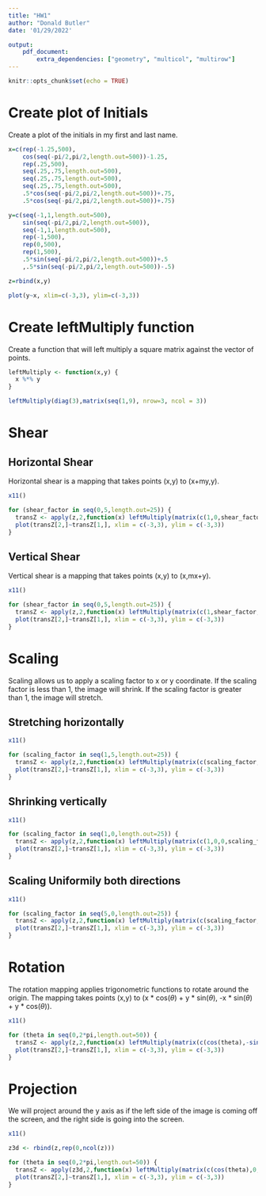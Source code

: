 ```yaml
---
title: "HW1"
author: "Donald Butler"
date: '01/29/2022'

output:
    pdf_document:
        extra_dependencies: ["geometry", "multicol", "multirow"]
---
```


```r
knitr::opts_chunk$set(echo = TRUE)
```

# Create plot of Initials

Create a plot of the initials in my first and last name.

```r

x=c(rep(-1.25,500),
    cos(seq(-pi/2,pi/2,length.out=500))-1.25,
    rep(.25,500),
    seq(.25,.75,length.out=500),
    seq(.25,.75,length.out=500),
    seq(.25,.75,length.out=500),
    .5*cos(seq(-pi/2,pi/2,length.out=500))+.75,
    .5*cos(seq(-pi/2,pi/2,length.out=500))+.75)

y=c(seq(-1,1,length.out=500),
    sin(seq(-pi/2,pi/2,length.out=500)),
    seq(-1,1,length.out=500),
    rep(-1,500),
    rep(0,500),
    rep(1,500),
    .5*sin(seq(-pi/2,pi/2,length.out=500))+.5
    ,.5*sin(seq(-pi/2,pi/2,length.out=500))-.5)

z=rbind(x,y)

plot(y~x, xlim=c(-3,3), ylim=c(-3,3))
```

# Create leftMultiply function

Create a function that will left multiply a square matrix against the vector of points. 

```r
leftMultiply <- function(x,y) {
  x %*% y
}

leftMultiply(diag(3),matrix(seq(1,9), nrow=3, ncol = 3))
```

# Shear

## Horizontal Shear

Horizontal shear is a mapping that takes points (x,y) to (x+my,y). 

```r
x11()

for (shear_factor in seq(0,5,length.out=25)) {
  transZ <- apply(z,2,function(x) leftMultiply(matrix(c(1,0,shear_factor,1),nrow = 2, ncol = 2),x))
  plot(transZ[2,]~transZ[1,], xlim = c(-3,3), ylim = c(-3,3))
}

```

## Vertical Shear

Vertical shear is a mapping that takes points (x,y) to (x,mx+y).

```r
x11()

for (shear_factor in seq(0,5,length.out=25)) {
  transZ <- apply(z,2,function(x) leftMultiply(matrix(c(1,shear_factor,0,1),nrow = 2, ncol = 2),x))
  plot(transZ[2,]~transZ[1,], xlim = c(-3,3), ylim = c(-3,3))
}

```

# Scaling

Scaling allows us to apply a scaling factor to x or y coordinate. If the scaling factor is less than 1, the image will shrink. If the scaling factor is greater than 1, the image will stretch.

## Stretching horizontally 

```r
x11()

for (scaling_factor in seq(1,5,length.out=25)) {
  transZ <- apply(z,2,function(x) leftMultiply(matrix(c(scaling_factor,0,0,1),nrow = 2, ncol = 2),x))
  plot(transZ[2,]~transZ[1,], xlim = c(-3,3), ylim = c(-3,3))
}
```

## Shrinking vertically

```r
x11()

for (scaling_factor in seq(1,0,length.out=25)) {
  transZ <- apply(z,2,function(x) leftMultiply(matrix(c(1,0,0,scaling_factor),nrow = 2, ncol = 2),x))
  plot(transZ[2,]~transZ[1,], xlim = c(-3,3), ylim = c(-3,3))
}
```

## Scaling Uniformily both directions

```r
x11()

for (scaling_factor in seq(5,0,length.out=25)) {
  transZ <- apply(z,2,function(x) leftMultiply(matrix(c(scaling_factor,0,0,scaling_factor),nrow = 2, ncol = 2),x))
  plot(transZ[2,]~transZ[1,], xlim = c(-3,3), ylim = c(-3,3))
}
```

# Rotation

The rotation mapping applies trigonometric functions to rotate around the origin. The mapping takes points (x,y) to (x * cos($\theta$) + y * sin($\theta$), -x * sin($\theta$) + y * cos($\theta$)).

```r
x11()

for (theta in seq(0,2*pi,length.out=50)) {
  transZ <- apply(z,2,function(x) leftMultiply(matrix(c(cos(theta),-sin(theta),sin(theta),cos(theta)),nrow = 2, ncol = 2),x))
  plot(transZ[2,]~transZ[1,], xlim = c(-3,3), ylim = c(-3,3))
}
```

# Projection

We will project around the y axis as if the left side of the image is coming off the screen, and the right side is going into the screen.

```r
x11()

z3d <- rbind(z,rep(0,ncol(z)))

for (theta in seq(0,2*pi,length.out=50)) {
  transZ <- apply(z3d,2,function(x) leftMultiply(matrix(c(cos(theta),0,-sin(theta),0,1,0,sin(theta),0,cos(theta)),nrow = 3, ncol = 3),x))
  plot(transZ[2,]~transZ[1,], xlim = c(-3,3), ylim = c(-3,3))
}

```
